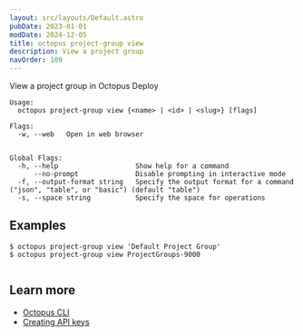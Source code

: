 ```yaml
---
layout: src/layouts/Default.astro
pubDate: 2023-01-01
modDate: 2024-12-05
title: octopus project-group view
description: View a project group
navOrder: 109
---
```


View a project group in Octopus Deploy

```
Usage:
  octopus project-group view {<name> | <id> | <slug>} [flags]

Flags:
  -w, --web   Open in web browser


Global Flags:
  -h, --help                   Show help for a command
      --no-prompt              Disable prompting in interactive mode
  -f, --output-format string   Specify the output format for a command ("json", "table", or "basic") (default "table")
  -s, --space string           Specify the space for operations

```

## Examples

<SamplesInstance />

```
$ octopus project-group view 'Default Project Group'
$ octopus project-group view ProjectGroups-9000


```

## Learn more

- [Octopus CLI](/docs/octopus-rest-api/cli)
- [Creating API keys](/docs/octopus-rest-api/how-to-create-an-api-key)